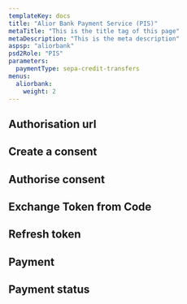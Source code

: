 ```yaml
---
templateKey: docs
title: "Alior Bank Payment Service (PIS)"
metaTitle: "This is the title tag of this page"
metaDescription: "This is the meta description"
aspsp: "aliorbank"
psd2Role: "PIS"
parameters:
  paymentType: sepa-credit-transfers
menus:
  aliorbank: 
    weight: 2
---
```







  <step>

  ## Authorisation url

  <AuthorisationUrlStep/>
  </step>
  <step>

  ## Create a consent

  <StepInitiatePayment/>
  </step>
<step>

  ## Authorise consent

  <AuthoriseStep/>
</step>
<step>

  ## Exchange Token from Code

  <CreateToken/>
</step>
<step>

  ## Refresh token

  <RefreshToken/>
  </step>
  <step>

  ## Payment

  <StepPayment/>
  </step>
  <step>

  ## Payment status

  <StepPaymentStatus/>
  </step>

